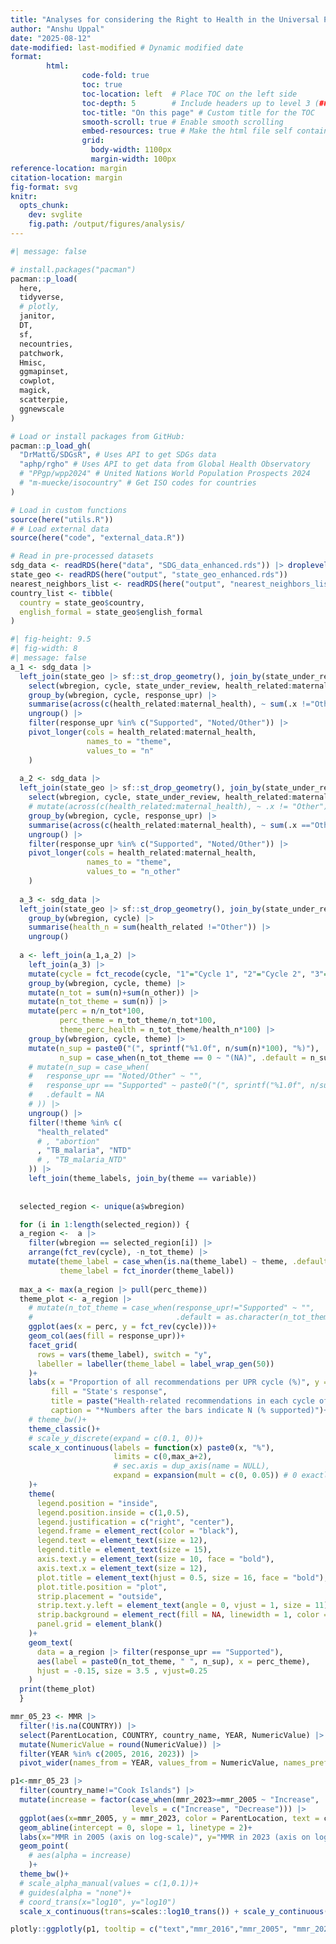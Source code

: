 ```yaml
---
title: "Analyses for considering the Right to Health in the Universal Periodic Review"
author: "Anshu Uppal"
date: "2025-08-12"
date-modified: last-modified # Dynamic modified date
format:
        html:
                code-fold: true
                toc: true
                toc-location: left  # Place TOC on the left side
                toc-depth: 5        # Include headers up to level 3 (###)
                toc-title: "On this page" # Custom title for the TOC
                smooth-scroll: true # Enable smooth scrolling
                embed-resources: true # Make the html file self contained
                grid: 
                  body-width: 1100px
                  margin-width: 100px
reference-location: margin
citation-location: margin
fig-format: svg
knitr: 
  opts_chunk: 
    dev: svglite
    fig.path: /output/figures/analysis/
---
```


```r
#| message: false

# install.packages("pacman")
pacman::p_load(
  here,
  tidyverse,
  # plotly,
  janitor,
  DT,
  sf,
  necountries,
  patchwork,
  Hmisc,
  ggmapinset,
  cowplot,
  magick,
  scatterpie,
  ggnewscale
)

# Load or install packages from GitHub:
pacman::p_load_gh(
  "DrMattG/SDGsR", # Uses API to get SDGs data
  "aphp/rgho" # Uses API to get data from Global Health Observatory
  # "PPgp/wpp2024" # United Nations World Population Prospects 2024
  # "m-muecke/isocountry" # Get ISO codes for countries
)

# Load in custom functions
source(here("utils.R"))
# # Load external data
source(here("code", "external_data.R"))

# Read in pre-processed datasets
sdg_data <- readRDS(here("data", "SDG_data_enhanced.rds")) |> droplevels()
state_geo <- readRDS(here("output", "state_geo_enhanced.rds"))
nearest_neighbors_list <- readRDS(here("output", "nearest_neighbors_list.rds"))
country_list <- tibble(
  country = state_geo$country,
  english_formal = state_geo$english_formal
)
```

```r
#| fig-height: 9.5
#| fig-width: 8
#| message: false
a_1 <- sdg_data |> 
  left_join(state_geo |> sf::st_drop_geometry(), join_by(state_under_review == country)) |> 
    select(wbregion, cycle, state_under_review, health_related:maternal_health, response_upr) |> 
    group_by(wbregion, cycle, response_upr) |> 
    summarise(across(c(health_related:maternal_health), ~ sum(.x !="Other"))) |> 
    ungroup() |> 
    filter(response_upr %in% c("Supported", "Noted/Other")) |>
    pivot_longer(cols = health_related:maternal_health, 
                 names_to = "theme", 
                 values_to = "n"
    )
  
  a_2 <- sdg_data |> 
  left_join(state_geo |> sf::st_drop_geometry(), join_by(state_under_review == country)) |> 
    select(wbregion, cycle, state_under_review, health_related:maternal_health, response_upr) |> 
    # mutate(across(c(health_related:maternal_health), ~ .x != "Other")) |> 
    group_by(wbregion, cycle, response_upr) |> 
    summarise(across(c(health_related:maternal_health), ~ sum(.x =="Other"))) |> 
    ungroup() |> 
    filter(response_upr %in% c("Supported", "Noted/Other")) |>
    pivot_longer(cols = health_related:maternal_health, 
                 names_to = "theme", 
                 values_to = "n_other"
    )
  
  a_3 <- sdg_data |> 
  left_join(state_geo |> sf::st_drop_geometry(), join_by(state_under_review == country)) |> 
    group_by(wbregion, cycle) |> 
    summarise(health_n = sum(health_related !="Other")) |> 
    ungroup()
  
  a <- left_join(a_1,a_2) |> 
    left_join(a_3) |> 
    mutate(cycle = fct_recode(cycle, "1"="Cycle 1", "2"="Cycle 2", "3"="Cycle 3", "4"="Cycle 4")) |> 
    group_by(wbregion, cycle, theme) |> 
    mutate(n_tot = sum(n)+sum(n_other)) |> 
    mutate(n_tot_theme = sum(n)) |> 
    mutate(perc = n/n_tot*100,
           perc_theme = n_tot_theme/n_tot*100,
           theme_perc_health = n_tot_theme/health_n*100) |> 
    group_by(wbregion, cycle, theme) |> 
    mutate(n_sup = paste0("(", sprintf("%1.0f", n/sum(n)*100), "%)"),
           n_sup = case_when(n_tot_theme == 0 ~ "(NA)", .default = n_sup)) |> 
    # mutate(n_sup = case_when(
    #   response_upr == "Noted/Other" ~ "",
    #   response_upr == "Supported" ~ paste0("(", sprintf("%1.0f", n/sum(n)*100), "%)"),
    #   .default = NA
    # )) |> 
    ungroup() |> 
    filter(!theme %in% c(
      "health_related"
      # , "abortion"
      , "TB_malaria", "NTD"
      # , "TB_malaria_NTD"
    )) |> 
    left_join(theme_labels, join_by(theme == variable))
  
  
  selected_region <- unique(a$wbregion)

  for (i in 1:length(selected_region)) {
  a_region <-  a |> 
    filter(wbregion == selected_region[i]) |> 
    arrange(fct_rev(cycle), -n_tot_theme) |> 
    mutate(theme_label = case_when(is.na(theme_label) ~ theme, .default = theme_label),
           theme_label = fct_inorder(theme_label))
  
  max_a <- max(a_region |> pull(perc_theme))
  theme_plot <- a_region |> 
    # mutate(n_tot_theme = case_when(response_upr!="Supported" ~ "", 
    #                                .default = as.character(n_tot_theme))) |> 
    ggplot(aes(x = perc, y = fct_rev(cycle)))+
    geom_col(aes(fill = response_upr))+
    facet_grid(
      rows = vars(theme_label), switch = "y",
      labeller = labeller(theme_label = label_wrap_gen(50))
    )+
    labs(x = "Proportion of all recommendations per UPR cycle (%)", y = NULL,
         fill = "State's response",
         title = paste("Health-related recommendations in each cycle of the UPR\n", selected_region[i]),
         caption = "*Numbers after the bars indicate N (% supported)")+
    # theme_bw()+
    theme_classic()+
    # scale_y_discrete(expand = c(0.1, 0))+
    scale_x_continuous(labels = function(x) paste0(x, "%"), 
                       limits = c(0,max_a+2), 
                       # sec.axis = dup_axis(name = NULL),
                       expand = expansion(mult = c(0, 0.05)) # 0 exactly on axis
    )+
    theme(
      legend.position = "inside",
      legend.position.inside = c(1,0.5),
      legend.justification = c("right", "center"),
      legend.frame = element_rect(color = "black"),
      legend.text = element_text(size = 12),
      legend.title = element_text(size = 15),
      axis.text.y = element_text(size = 10, face = "bold"), 
      axis.text.x = element_text(size = 12),
      plot.title = element_text(hjust = 0.5, size = 16, face = "bold"),
      plot.title.position = "plot",
      strip.placement = "outside",
      strip.text.y.left = element_text(angle = 0, vjust = 1, size = 11),
      strip.background = element_rect(fill = NA, linewidth = 1, color = "black", linetype = 1),
      panel.grid = element_blank()
    )+
    geom_text(
      data = a_region |> filter(response_upr == "Supported"),
      aes(label = paste0(n_tot_theme, " ", n_sup), x = perc_theme),
      hjust = -0.15, size = 3.5 , vjust=0.25
    )
  print(theme_plot)
  }
```

```r
mmr_05_23 <- MMR |> 
  filter(!is.na(COUNTRY)) |> 
  select(ParentLocation, COUNTRY, country_name, YEAR, NumericValue) |> 
  mutate(NumericValue = round(NumericValue)) |> 
  filter(YEAR %in% c(2005, 2016, 2023)) |> 
  pivot_wider(names_from = YEAR, values_from = NumericValue, names_prefix = "mmr_")

p1<-mmr_05_23 |> 
  filter(country_name!="Cook Islands") |> 
  mutate(increase = factor(case_when(mmr_2023>=mmr_2005 ~ "Increase", .default = "Decrease"), 
                           levels = c("Increase", "Decrease"))) |> 
  ggplot(aes(x=mmr_2005, y = mmr_2023, color = ParentLocation, text = country_name))+
  geom_abline(intercept = 0, slope = 1, linetype = 2)+
  labs(x="MMR in 2005 (axis on log-scale)", y="MMR in 2023 (axis on log-scale)")+
  geom_point(
    # aes(alpha = increase)
    )+
  theme_bw()+
  # scale_alpha_manual(values = c(1,0.1))+
  # guides(alpha = "none")+
  # coord_trans(x="log10", y="log10")
  scale_x_continuous(trans=scales::log10_trans()) + scale_y_continuous(trans='log10')

plotly::ggplotly(p1, tooltip = c("text","mmr_2016","mmr_2005", "mmr_2023"))
```

